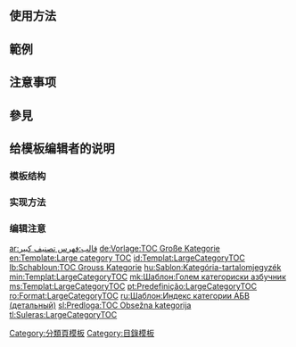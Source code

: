 <IncludeOnly><!-- 在這裡加入模板的保護標識 --></IncludeOnly>
<!-- 在本行下編輯模板說明 -->
{{Lua|Module:Large category TOC}}
== 使用方法 ==

== 範例 ==

== 注意事项 ==

== 參見 ==

== 给模板编辑者的说明 ==
=== 模板结构 ===
=== 实现方法 ===
=== 编辑注意 ===

<IncludeOnly>
<!-- 本行下加入模板的分類 -->
[[Category:分類頁模板]]
[[Category:目錄模板]]

<!-- 本行下加入模板的跨語言鏈接 -->
[[ar:قالب:فهرس تصنيف كبير]]
[[de:Vorlage:TOC Große Kategorie]]
[[en:Template:Large category TOC]]
[[id:Templat:LargeCategoryTOC]]
[[lb:Schabloun:TOC Grouss Kategorie]]
[[hu:Sablon:Kategória-tartalomjegyzék]]
[[min:Templat:LargeCategoryTOC]]
[[mk:Шаблон:Голем категориски азбучник]]
[[ms:Templat:LargeCategoryTOC]]
[[pt:Predefinição:LargeCategoryTOC]]
[[ro:Format:LargeCategoryTOC]]
[[ru:Шаблон:Индекс категории АБВ (детальный)]]
[[sl:Predloga:TOC Obsežna kategorija]]
[[tl:Suleras:LargeCategoryTOC]]
</IncludeOnly>